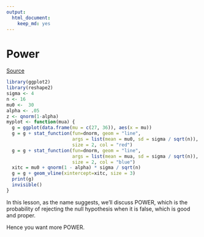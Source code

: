 ```yaml
---
output:
  html_document:
    keep_md: yes
---
```

# Power

[Source](https://github.com/swirldev/swirl_courses/tree/master/Statistical_Inference/Power)

```r
library(ggplot2)
library(reshape2)
sigma <- 4
n <- 16
mu0 <-  30
alpha <- .05
z <- qnorm(1-alpha)
myplot <- function(mua) {
  g = ggplot(data.frame(mu = c(27, 36)), aes(x = mu))
  g = g + stat_function(fun=dnorm, geom = "line", 
                        args = list(mean = mu0, sd = sigma / sqrt(n)), 
                        size = 2, col = "red")
  g = g + stat_function(fun=dnorm, geom = "line", 
                        args = list(mean = mua, sd = sigma / sqrt(n)), 
                        size = 2, col = "blue")
  xitc = mu0 + qnorm(1 - alpha) * sigma / sqrt(n)
  g = g + geom_vline(xintercept=xitc, size = 3)
  print(g)
  invisible()
}
```

In this lesson, as the name suggests, we'll discuss POWER, which is the probability of rejecting the null hypothesis when it is false, which is good and proper.

Hence you want more POWER.

